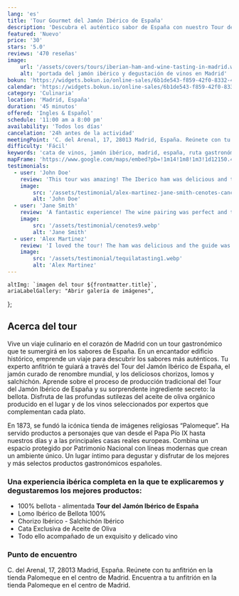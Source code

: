 ```yaml
---
lang: 'es'
title: 'Tour Gourmet del Jamón Ibérico de España'
description: 'Descubra el auténtico sabor de España con nuestro Tour del Jamón Ibérico España'
featured: 'Nuevo'
price: '30'
stars: '5.0'
reviews: '470 reseñas'
image:
    url: '/assets/covers/tours/iberian-ham-and-wine-tasting-in-madrid.webp'
    alt: 'portada del jamón ibérico y degustación de vinos en Madrid'
bokun: 'https://widgets.bokun.io/online-sales/6b1de543-f859-42f0-8332-446d14d349f4/experience/806806?partialView=1'
calendar: 'https://widgets.bokun.io/online-sales/6b1de543-f859-42f0-8332-446d14d349f4/experience-calendar/806806'
category: 'Culinaria'
location: 'Madrid, España'
duration: '45 minutos'
offered: 'Ingles & Español'
schedule: '11:00 am a 8:00 pm'
availability: 'Todos los días'
cancelation: '24h antes de la actividad'
meetingPoint: 'C. del Arenal, 17, 28013 Madrid, España. Reúnete con tu anfitrión en la tienda Palomeque'
difficulty: 'Fácil'
keywords: 'cata de vinos, jamón ibérico, madrid, españa, ruta gastronómica'
mapFrame: 'https://www.google.com/maps/embed?pb=!1m14!1m8!1m3!1d12150.455304505642!2d-3.707718!3d40.417405!3m2!1i1024!2i768!4f13.1!3m3!1m2!1s0xd42287eac0b589d%3A0x703b27a596d13107!2sC.%20del%20Arenal%2C%2017%2C%20Centro%2C%2028013%20Madrid%2C%20Espa%C3%B1a!5e0!3m2!1ses-419!2sus!4v1709230299708!5m2!1ses-419!2sus'
testimonials:
  - user: 'John Doe'
    review: 'This tour was amazing! The Iberico ham was delicious and the guide was very knowledgeable.'
    image:
        src: '/assets/testimonial/alex-martinez-jane-smith-cenotes-cancun-adventure-tour-experience-opinion.webp'
        alt: 'John Doe'
  - user: 'Jane Smith'
    review: 'A fantastic experience! The wine pairing was perfect and the atmosphere was wonderful.'
    image:
        src: '/assets/testimonial/cenotes9.webp'
        alt: 'Jane Smith'
  - user: 'Alex Martinez'
    review: 'I loved the tour! The ham was delicious and the guide was very friendly and informative.'
    image:
        src: '/assets/testimonial/tequilatasting1.webp'
        alt: 'Alex Martinez'
---
```




    altImg: `imagen del tour ${frontmatter.title}`,
    ariaLabelGallery: "Abrir galería de imágenes",
};

<SliderGallery 
    client:load 
    images={arrayImages} 
    accessibility={accessibility}
/>

<h2 class="text-3xl md:text-4xl font-extrabold mb-4 text-red-700">Acerca del tour</h2>

<p class="text-lg text-justify my-5">Vive un viaje culinario en el corazón de Madrid con un tour gastronómico
que te sumergirá en los sabores de España. En un encantador edificio histórico, emprende un viaje para descubrir
los sabores más auténticos. Tu experto anfitrión te guiará a través del Tour del Jamón Ibérico de España, el jamón
curado de renombre mundial, y los deliciosos chorizos, lomos y salchichón. Aprende sobre el proceso de producción 
tradicional del Tour del Jamón Ibérico de España y su sorprendente ingrediente secreto: la bellota. Disfruta de las 
profundas sutilezas del aceite de oliva orgánico producido en el lugar y de los vinos seleccionados por expertos que 
complementan cada plato.</p>

<p class="text-lg text-justify my-5">En 1873, se fundó la icónica tienda de imágenes religiosas “Palomeque”. Ha servido
productos a personajes que van desde el Papa Pío IX hasta nuestros días y a las principales casas reales europeas. Combina un
espacio protegido por Patrimonio Nacional con líneas modernas que crean un ambiente único. Un lugar íntimo para degustar y
disfrutar de los mejores y más selectos productos gastronómicos españoles.</p>

<h3 class="text-3xl md:text-3xl font-bold mb-4 text-sky-800">Una experiencia ibérica completa en la que te explicaremos y degustaremos los mejores productos:</h3>

<ul class="md:ml-10 text-lg text-justify space-y-4 mb-4">
    <li><i class="at-check-circle text-green-500"></i> 100% bellota - alimentada <strong>Tour del Jamón Ibérico de España</strong></li>
    <li><i class="at-check-circle text-green-500"></i> Lomo Ibérico de Bellota 100%</li>
    <li><i class="at-check-circle text-green-500"></i> Chorizo ​​Ibérico - Salchichón Ibérico</li>
    <li><i class="at-check-circle text-green-500"></i> Cata Exclusiva de Aceite de Oliva</li>
    <li><i class="at-check-circle text-green-500"></i> Todo ello acompañado de un exquisito y delicado vino</li>
</ul>

<h3 class="text-3xl md:text-3xl font-bold mb-4 text-sky-800">Punto de encuentro</h3>

<p class="text-lg text-justify my-5">C. del Arenal, 17, 28013 Madrid, España. Reúnete con tu anfitrión en la tienda Palomeque en el centro de Madrid. 
Encuentra a tu anfitrión en la tienda Palomeque en el centro de Madrid.</p>